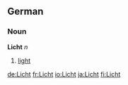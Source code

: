 ==German==
===Noun===
'''Licht''' ''n''

# [[light]]

[[de:Licht]]
[[fr:Licht]]
[[io:Licht]]
[[ja:Licht]]
[[fi:Licht]]